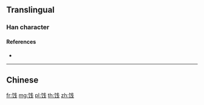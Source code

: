 {{character info/new}}
{{also|餞}}
==Translingual==
{{Han simplified forms|餞|䬻|饯}}
===Han character===
{{Han char|rn=184|rad=饣|as=05|sn=8|four=|canj=NVIJ|ids=⿰饣戋}}

====References====
* {{Han ref|kx=1427.311|hdz=74446.100|uh=996F|ud=39279}}

----

==Chinese==
{{zh-see|餞}}

[[fr:饯]]
[[mg:饯]]
[[pl:饯]]
[[th:饯]]
[[zh:饯]]